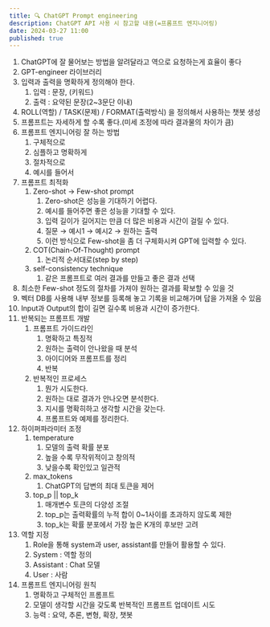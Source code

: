 ```yaml
---
title: 🔍️ ChatGPT Prompt engineering
description: ChatGPT API 사용 시 참고할 내용(=프롬프트 엔지니어링)
date: 2024-03-27 11:00
published: true
---
```


1. ChatGPT에 잘 물어보는 방법을 알려달라고 역으로 요청하는게 효율이 좋다
2. GPT-engineer 라이브러리
3. 입력과 출력을 명확하게 정의해야 한다.
    1. 입력 : 문장, (키워드)
    2. 출력 : 요약된 문장(2~3문단 이내)
4. ROLL(역할) / TASK(문제) / FORMAT(출력방식) 을 정의해서 사용하는 챗봇 생성
5. 프롬프트는 자세하게 할 수록 좋다.(미세 조정에 따라 결과물의 차이가 큼)
6. 프롬프트 엔지니어링 잘 하는 방법
    1. 구체적으로
    2. 심플하고 명확하게
    3. 절차적으로
    4. 예시를 들어서
7. 프롬프트 최적화
    1. Zero-shot → Few-shot prompt 
        1. Zero-shot은 성능을 기대하기 어렵다.
        2. 예시를 들어주면 좋은 성능을 기대할 수 있다.
        3. 입력 길이가 길어지는 만큼 더 많은 비용과 시간이 걸릴 수 있다.
        4. 질문 → 예시1 → 예시2 → 원하는 출력
        5. 이런 방식으로 Few-shot을 좀 더 구체화시켜 GPT에 입력할 수 있다.
    2. COT(Chain-Of-Thought) prompt
        1. 논리적 순서대로(step by step)
    3. self-consistency technique 
        1. 같은 프롬프트로 여러 결과를 만들고 좋은 결과 선택
8. 최소한 Few-shot 정도의 절차를 가져야 원하는 결과를 확보할 수 있을 것
9. 벡터 DB를 사용해 내부 정보를 등록해 놓고  기록을 비교해가며 답을 가져올 수 있음
10. Input과 Output의 합이 길면 길수록 비용과 시간이 증가한다. 
11. 반복되는 프롬프트 개발
    1. 프롬프트 가이드라인
        1. 명확하고 특징적
        2. 원하는 출력이 안나왔을 때 분석
        3. 아이디어와 프롬프트를 정리
        4. 반복
    2. 반복적인 프로세스
        1. 뭔가 시도한다.
        2. 원하는 대로 결과가 안나오면 분석한다.
        3. 지시를 명확히하고 생각할 시간을 갖는다.
        4. 프롬프트와 예제를 정리한다.
12. 하이퍼파라미터 조정
    1. temperature
        1. 모델의 출력 확률 분포
        2. 높을 수록 무작위적이고 창의적
        3. 낮을수록 확인있고 일관적
    2. max_tokens
        1. ChatGPT의 답변의 최대 토큰을 제어
    3. top_p || top_k
        1. 매개변수 토큰의 다양성 조절
        2. top_p는 출력확률의 누적 합이 0~1사이를 초과하지 않도록 제한
        3. top_k는 확률 분포에서 가장 높은 K개의 후보만 고려
13. 역할 지정
    1. Role을 통해 system과 user, assistant를 만들어 활용할 수 있다.
    2. System : 역할 정의
    3. Assistant : Chat 모델
    4. User : 사람
14. 프롬프트 엔지니어링 원칙
    1. 명확하고 구체적인 프롬프트
    2. 모델이 생각할 시간을 갖도록 반복적인 프롬프트 업데이트 시도
    3. 능력 : 요약, 추론, 변형, 확장, 챗봇